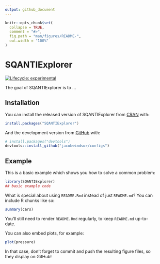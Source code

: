 ```yaml
---
output: github_document
---
```


<!-- README.md is generated from README.Rmd. Please edit that file -->

```r
knitr::opts_chunk$set(
  collapse = TRUE,
  comment = "#>",
  fig.path = "man/figures/README-",
  out.width = "100%"
)
```

# SQANTIExplorer

<!-- badges: start -->
[![Lifecycle: experimental](https://img.shields.io/badge/lifecycle-experimental-orange.svg)](https://www.tidyverse.org/lifecycle/#experimental)
<!-- badges: end -->

The goal of SQANTIExplorer is to ...

## Installation

You can install the released version of SQANTIExplorer from [CRAN](https://CRAN.R-project.org) with:

``` r
install.packages("SQANTIExplorer")
```

And the development version from [GitHub](https://github.com/) with:

``` r
# install.packages("devtools")
devtools::install_github("jacobwindsor/configs")
```
## Example

This is a basic example which shows you how to solve a common problem:

```r
library(SQANTIExplorer)
## basic example code
```

What is special about using `README.Rmd` instead of just `README.md`? You can include R chunks like so:

```r
summary(cars)
```

You'll still need to render `README.Rmd` regularly, to keep `README.md` up-to-date.

You can also embed plots, for example:

```r
plot(pressure)
```

In that case, don't forget to commit and push the resulting figure files, so they display on GitHub!
